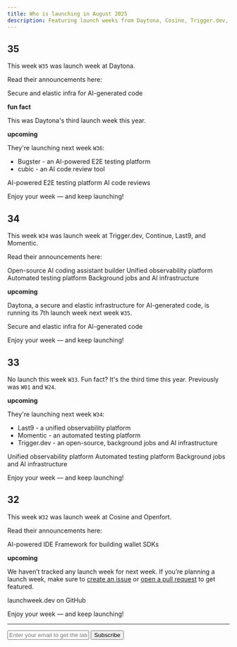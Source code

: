 ```yaml
---
title: Who is launching in August 2025
description: Featuring launch weeks from Daytona, Cosine, Trigger.dev, and 5 more developer tools.
---
```


## 35 

This week `W35` was launch week at Daytona.

Read their announcements here:

<Card title="Daytona Create Launch Week 7" href="https://create.daytona.io">
  Secure and elastic infra for AI-generated code
</Card>

**fun fact**

This was Daytona's third launch week this year.

**upcoming**

They're launching next week `W36`:

- Bugster - an AI-powered E2E testing platform 
- cubic - an AI code review tool 

<Card title="Bugster Launch Week" href="https://www.bugster.dev/launch-week">
  AI-powered E2E testing platform
</Card>

<Card title="cubic launch week" href="https://www.cubic.dev/blog/launch-week-1">
  AI code reviews
</Card>

Enjoy your week — and keep launching!

## 34 

This week `W34` was launch week at Trigger.dev, Continue, Last9, and Momentic.

Read their announcements here:

<Card title="Continue Launch Week">
  Open-source AI coding assistant builder
</Card>

<Card title="Last9 Launch Week">
  Unified observability platform
</Card>

<Card title="Momentic Launch Week" href="https://momentic.ai/momentum">
  Automated testing platform
</Card>

<Card title="Trigger.dev Launch Week 2" href="https://trigger.dev/launchweek/2">
  Background jobs and AI infrastructure
</Card>

**upcoming**

Daytona, a secure and elastic infrastructure for AI-generated code, is running its 7th launch week next week `W35`.

<Card title="Daytona Create Launch Week 7" href="https://create.daytona.io">
  Secure and elastic infra for AI-generated code
</Card>

Enjoy your week — and keep launching!

## 33 

No launch this week `W33`. Fun fact? It's the third time this year. Previously was `W01` and `W24`.

**upcoming**

They're launching next week `W34`:

- Last9 - a unified observability platform
- Momentic - an automated testing platform
- Trigger.dev - an open-source, background jobs and AI infrastructure

<Card title="Last9 Launch Week">
  Unified observability platform
</Card>

<Card title="Momentic Launch Week" href="https://momentic.ai/momentum">
  Automated testing platform
</Card>

<Card title="Trigger.dev Launch Week 2" href="https://trigger.dev/launchweek/2">
  Background jobs and AI infrastructure
</Card>

Enjoy your week — and keep launching!


## 32

This week `W32` was launch week at Cosine and Openfort.

Read their announcements here:

<Card title="Cosine Summer 2025 Launch Week" href="https://cosine.sh/launch-week">
  AI-powered IDE
</Card>
<Card title="Openfort Launch Week 3" href="https://www.openfort.io/launch-week">
  Framework for building wallet SDKs
</Card>

**upcoming**

We haven’t tracked any launch week for next week. If you’re planning a launch week, make sure to [create an issue](https://github.com/supabase-community/launchweek.dev/issues) or [open a pull request](https://github.com/supabase-community/launchweek.dev/pulls) to get featured.

<Card title="supabase-community/launchweek.dev" href="https://git.new/lw">
  launchweek.dev on GitHub
</Card>

Enjoy your week — and keep launching!

---

<form
  action="https://buttondown.com/api/emails/embed-subscribe/launchweek.dev"
  method="post"
  target="popupwindow"
  onsubmit="window.open('https://buttondown.com/launchweek.dev', 'popupwindow')"
  class="embeddable-buttondown-form"
>
  <input
    type="email"
    name="email"
    placeholder="Enter your email to get the latest updates"
    id="bd-email"
  />
  <input type="submit" value="Subscribe" />
</form>
